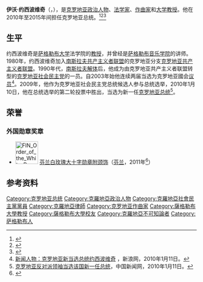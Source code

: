 {{Infobox Officeholder
|name          = 伊沃·约西波维奇
|image         = Ivo Josipović, Hypo centar (cropped).jpg
|office        = [[克罗地亚总统|克罗地亚总统]]
|primeminister = [[亚德兰卡·科索尔|亚德兰卡·科索尔]]
|term_start    = 2010年2月18日
|term_end      = 2015年2月18日
|succeeding    = 
|predecessor   = [[斯捷潘·梅西奇|斯捷潘·梅西奇]]
|successor     = [[科琳達·格拉巴爾-基塔諾維奇|科琳達·格拉巴爾-基塔諾維奇]]
|office2       = 
|term_start2   = 
|term_end2     = 
|birth_date    = 1957年8月28日
|birth_place   = {{flag|SFR Yugoslavia}}[[萨格勒布|萨格勒布]]（位於今[[克羅埃西亞|克羅埃西亞]]）
|death_date    = 
|death_place   = 
|party         = [[无党派|无党派]] <small>(2010年至今)</small>
|otherparty    = [[克罗地亚共产主义者联盟|克罗地亚共产主义者联盟]] <small>（1980年-1990年）</small><br />[[克罗地亚社会民主党|克罗地亚社会民主党]] <small>(1990年–2010年)</small>
|spouse        = 
|alma_mater    = [[萨格勒布大学|萨格勒布大学]]
|profession    = [[教授|教授]]<br />[[律师|律师]]<br />[[音乐家|音乐家]]
}}
'''伊沃·约西波维奇'''（{{lang-hr|Ivo Josipović}}，{{bd|1957年|8月28日|||catIdx=Josipović}}），是[[克罗地亚|克罗地亚]][[政治人物|政治人物]]、[[法学家|法学家]]、[[作曲家|作曲家]]和[[大学教授|大学教授]]。他在2010年至2015年间担任克罗地亚总统。<ref>{{citation | url=http://www.jutarnji.hr/josipovic--hvala-na-cestitkama--strpimo-se-jos-malo/476768/ | title=Josipović: Hvala na čestitkama! Strpimo se još malo | work=[[Jutarnji_list|Jutarnji list]] | language=hr | date=11 January 2010 | accessdate=2018-07-08 | archive-date=2016-03-03 | archive-url=https://web.archive.org/web/20160303223146/http://www.jutarnji.hr/josipovic--hvala-na-cestitkama--strpimo-se-jos-malo/476768/ | dead-url=no }}</ref><ref>{{citation | title = Ivo Josipović treći hrvatski predsjednik | language = hr | url = http://www.hrt.hr/index.php?id=275&tx_ttnews%5Btt_news%5D=59082&tx_ttnews%5BbackPid%5D=274&cHash=ed56f6f29c | publisher = [[Croatian_Radiotelevision|Croatian Radiotelevision]] | work=hrt.hr | date = 11 January 2010}}</ref><ref>{{citation | title = Social Democrat Ivo Josipović elected Croatia president | url = http://news.bbc.co.uk/2/hi/europe/8450380.stm | publisher = BBC News | date = 11 January 2010 | accessdate = 18 February 2010 | archive-date = 2019-09-07 | archive-url = https://web.archive.org/web/20190907123612/http://news.bbc.co.uk/2/hi/europe/8450380.stm | dead-url = no }}</ref>

== 生平 ==
约西波维奇是[[萨格勒布大学|萨格勒布大学]]法学院的[[教授|教授]]，并曾经是[[萨格勒布音乐学院|萨格勒布音乐学院]]的讲师。1980年，约西波维奇加入[[南斯拉夫共产主义者联盟|南斯拉夫共产主义者联盟]]的克罗地亚分支[[克罗地亚共产主义者联盟|克罗地亚共产主义者联盟]]。1990年代，[[南斯拉夫解体|南斯拉夫解体]]后，他成为由克罗地亚共产主义者联盟转型的[[克罗地亚社会民主党|克罗地亚社会民主党]]的一员。自2003年始他连续两届当选为克罗地亚國会[[议员|议员]]<ref>[http://news.sina.com.cn/o/2010-01-11/112816913092s.shtml 新闻人物：克罗地亚新当选总统约西波维奇] {{Wayback|url=http://news.sina.com.cn/o/2010-01-11/112816913092s.shtml |date=20190611214051 }}，新浪网，2010年1月11日。</ref>。2009年，他作为克罗地亚社会民主党总统候选人参与总统选举，2010年1月10日，他在总统选举的第二轮投票中胜出，当选为新一任[[克罗地亚总统|克罗地亚总统]]<ref>[http://www.chinanews.com.cn/gj/gj-oz/news/2010/01-11/2064742.shtml 克罗地亚反对派领袖当选该国新一任总统]，中国新闻网，2010年1月11日。</ref>。

==荣誉==
===外国勋章奖章===
* [[File:FIN_Order_of_the_White_Rose_Grand_Cross_BAR.png|60px]] [[芬兰白玫瑰勋章|芬兰白玫瑰大十字勋章附颈饰]]（[[芬兰|芬兰]]，2011年<ref>{{fi}}{{cite web |url=https://ritarikunnat.fi/ritarikunnat/palkitut/suomen-valkoisen-ruusun-ritarikunnan-suurristin-ketjuineen-ulkomaalaiset-saajat/ |title=Suomen Valkoisen Ruusun ritarikunnan suurristin ketjuineen ulkomaalaiset saajat |publisher=RITARIKUNTIEN KANSLIA |date= |accessdate=2021-10-20 |archive-date=2021-12-19 |archive-url=https://web.archive.org/web/20211219004449/https://ritarikunnat.fi/ritarikunnat/palkitut/suomen-valkoisen-ruusun-ritarikunnan-suurristin-ketjuineen-ulkomaalaiset-saajat/ |dead-url=no }}</ref>）

== 参考资料 ==
{{Reflist}}

{{s-start}}
{{s-off}}
{{s-bef|before=[[斯捷潘·梅西奇|斯捷潘·梅西奇]]}}
{{s-ttl|title=[[克罗地亚总统|克罗地亚总统]]}}
{{s-aft|after=[[科琳達·格拉巴爾-基塔諾維奇|科琳達·格拉巴爾-基塔諾維奇]]}}
{{s-end}}

{{DEFAULTSORT:Josipovic, Ivo}}
[[Category:克罗地亚总统|Category:克罗地亚总统]]
[[Category:克羅地亞政治人物|Category:克羅地亞政治人物]]
[[Category:克羅地亞社會民主黨黨員|Category:克羅地亞社會民主黨黨員]]
[[Category:克羅地亞律師|Category:克羅地亞律師]]
[[Category:克罗地亚作曲家|Category:克罗地亚作曲家]]
[[Category:薩格勒布大學教授|Category:薩格勒布大學教授]]
[[Category:薩格勒布大學校友|Category:薩格勒布大學校友]]
[[Category:克羅地亞不可知論者|Category:克羅地亞不可知論者]]
[[Category:萨格勒布人|Category:萨格勒布人]]